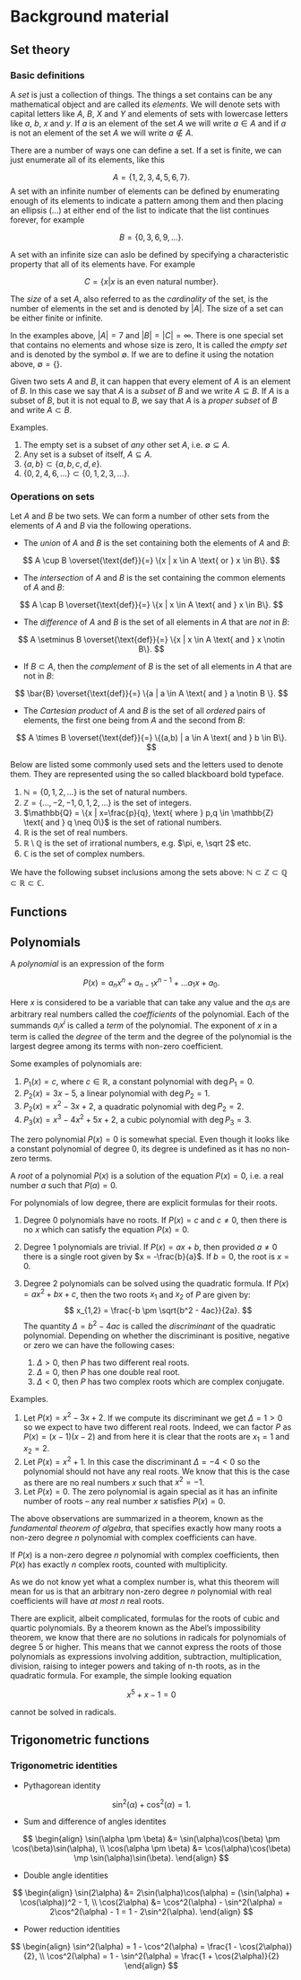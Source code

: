 # Background material

## Set theory

### Basic definitions

::: {.definition}
A *set* is just a collection of things. The things a set contains can be any mathematical object and are called its *elements*. We will denote sets with capital letters like $A$, $B$, $X$ and $Y$ and elements of sets with lowercase letters like $a$, $b$, $x$ and $y$. If $a$ is an element of the set $A$ we will write $a \in A$ and if $a$ is not an element of the set $A$ we will write $a \notin A$.
:::

There are a number of ways one can define a set. If a set is finite, we can just enumerate all of its elements, like this

$$
A = \{1, 2, 3, 4, 5, 6, 7\}.
$$
A set with an infinite number of elements can be defined by enumerating enough of its elements to indicate a pattern among them and then placing an ellipsis ($\ldots$) at either end of the list to indicate that the list continues forever, for example

$$
B = \{0, 3, 6, 9, \ldots\}.
$$

A set with an infinite size can aslo be defined by specifying a characteristic property that all of its elements have. For example

$$
C = \{x | x \text{ is an even natural number}\}.
$$


::: {.definition}
The *size* of a set $A$, also referred to as the *cardinality* of the set, is the number of elements in the set and is denoted by $|A|$. The size of a set can be either finite or infinite.
:::

In the examples above, $|A| = 7$ and $|B| = |C| = \infty$. There is one special set that contains no elements and whose size is zero, It is called the *empty set* and is denoted by the symbol $\emptyset$. If we are to define it using the notation above, $\emptyset = \{\}$.

::: {.definition}
Given two sets $A$ and $B$, it can happen that every element of $A$ is an element of $B$. In this case we say that $A$ is a *subset* of $B$ and we write $A \subseteq B$. If $A$ is a subset of $B$, but it is not equal to $B$, we say that $A$ is a *proper subset* of $B$ and write $A \subset B$.
:::

Examples.

1. The empty set is a subset of *any* other set $A$, i.e. $\emptyset \subseteq A$.
2. Any set is a subset of itself, $A \subseteq A$.
3. $\{a,b\} \subset \{a,b,c,d,e\}$.
3. $\{0,2,4,6,\ldots\} \subset \{0,1,2,3,\ldots\}$.

### Operations on sets

Let $A$ and $B$ be two sets. We can form a number of other sets from the elements of $A$ and $B$ via the following operations.

- The *union* of $A$ and $B$ is the set containing both the elements of $A$ and $B$:

$$
A \cup B \overset{\text{def}}{=} \{x | x \in A \text{ or } x \in B\}.
$$

- The *intersection* of $A$ and $B$ is the set containing the common elements of $A$ and $B$:

$$
A \cap B \overset{\text{def}}{=} \{x | x \in A \text{ and } x \in B\}.
$$

- The *difference* of $A$ and $B$ is the set of all elements in $A$ that are *not* in $B$:

$$
A \setminus B \overset{\text{def}}{=} \{x | x \in A \text{ and } x \notin B\}.
$$

- If $B \subset A$, then the *complement* of $B$ is the set of all elements in $A$ that are not in $B$:

$$
\bar{B} \overset{\text{def}}{=} \{a | a \in A \text{ and } a \notin B \}.
$$

- The *Cartesian product* of $A$ and $B$ is the set of all *ordered* pairs of elements, the first one being from $A$ and the second from $B$:

$$
A \times B \overset{\text{def}}{=} \{(a,b) | a \in A \text{ and } b \in B\}.
$$


Below are listed some commonly used sets and the letters used to denote them. They are represented using the so called blackboard bold typeface.

1. $\mathbb{N} = \{0,1,2,\ldots\}$ is the set of natural numbers.
2. $\mathbb{Z} = \{\ldots,-2,-1,0,1,2,\ldots\}$ is the set of integers.
3. $\mathbb{Q} = \{x | x=\frac{p}{q}, \text{ where } p,q \in \mathbb{Z} \text{ and } q \neq 0\}$ is the set of rational numbers.
4. $\mathbb{R}$ is the set of real numbers.
5. $\mathbb{R} \setminus \mathbb{Q}$ is the set of irrational numbers, e.g. $\pi, e, \sqrt 2$ etc.
6. $\mathbb{C}$ is the set of complex numbers.

We have the following subset inclusions among the sets above: $\mathbb{N} \subset \mathbb{Z} \subset \mathbb{Q} \subset \mathbb{R} \subset \mathbb{C}.$

## Functions

## Polynomials

::: {.definition}
A *polynomial* is an expression of the form

$$
P(x) = a_nx^n + a_{n-1}x^{n-1} + \ldots a_1x + a_0.
$$

Here $x$ is considered to be a variable that can take any value and the $a_i$s are arbitrary real numbers called the *coefficients* of the polynomial. Each of the summands $a_ix^i$ is called a *term* of the polynomial. The exponent of $x$ in a term is called the *degree* of the term and the degree of the polynomial is the largest degree among its terms with non-zero coefficient.
:::

Some examples of polynomials are:

1. $P_1(x) = c$, where $c \in \mathbb{R}$, a constant polynomial with $\deg{P_1} = 0$.
2. $P_2(x) = 3x - 5$, a linear polynomial with $\deg{P_2} = 1$.
3. $P_2(x) = x^2 -3x + 2$, a quadratic polynomial with $\deg{P_2} = 2$.
4. $P_3(x) = x^3 - 4x^2 + 5x + 2$, a cubic polynomial with $\deg{P_3} = 3$.

::: {.remark}
The zero polynomial $P(x) = 0$ is somewhat special. Even though it looks like a constant polynomial of degree $0$, its degree is undefined as it has no non-zero terms.
:::

::: {.definition}
A *root* of a polynomial $P(x)$ is a solution of the equation $P(x) = 0$, i.e. a real number $a$ such that $P(a) = 0$.
:::

For polynomials of low degree, there are explicit formulas for their roots.

1. Degree $0$ polynomials have no roots. If $P(x) = c$ and $c \neq 0$, then there is no $x$ which can satisfy the equation $P(x) = 0$.
2. Degree $1$ polynomials are trivial. If $P(x) = ax + b$, then provided $a \neq 0$ there is a single root given by $x = -\frac{b}{a}$. If $b = 0$, the root is $x = 0$.
3. Degree $2$ polynomials can be solved using the quadratic formula. If $P(x) = ax^2 + bx + c$, then the two roots $x_1$ and $x_2$ of $P$ are given by:
$$
x_{1,2} = \frac{-b \pm \sqrt{b^2 - 4ac}}{2a}.
$$
The quantity $\Delta = b^2 - 4ac$ is called the *discriminant* of the quadratic polynomial. Depending on whether the discriminant is positive, negative or zero we can have the following cases:

    1. $\Delta > 0$, then $P$ has two different real roots.
    2. $\Delta = 0$, then $P$ has one double real root.
    3. $\Delta < 0$, then $P$ has two complex roots which are complex conjugate.

Examples.

1. Let $P(x) = x^2 - 3x + 2$. If we compute its discriminant we get $\Delta = 1 > 0$ so we expect to have two different real roots. Indeed, we can factor $P$ as $P(x) = (x - 1)(x - 2)$ and from here it is clear that the roots are $x_1 = 1$ and $x_2 = 2$.
2. Let $P(x) = x^2 + 1$. In this case the discriminant $\Delta = -4 < 0$ so the polynomial should not have any real roots. We know that this is the case as there are no real numbers $x$ such that $x^2 = -1$.
3. Let $P(x) = 0$. The zero polynomial is again special as it has an infinite number of roots -- any real number $x$ satisfies $P(x) = 0$.

The above observations are summarized in a theorem, known as the *fundamental theorem of algebra*, that specifies exactly how many roots a non-zero degree $n$ polynomial with complex coefficients can have.

::: {.theorem}
If $P(x)$ is a non-zero degree $n$ polynomial with complex coefficients, then $P(x)$ has exactly $n$ complex roots, counted with multiplicity.
:::

As we do not know yet what a complex number is, what this theorem will mean for us is that an arbitrary non-zero degree $n$ polynomial with real coefficients will have *at most* $n$ real roots.

::: {.remark}
There are explicit, albeit complicated, formulas for the roots of cubic and quartic polynomials. By a theorem known as the Abel's impossibility theorem, we know that there are no solutions in radicals for polynomials of degree $5$ or higher. This means that we cannot express the roots of those polynomials as expressions involving addition, subtraction, multiplication, division, raising to integer powers and taking of n-th roots, as in the quadratic formula. For example, the simple looking equation

$$
x^5 + x - 1 = 0
$$

cannot be solved in radicals.
:::

## Trigonometric functions


### Trigonometric identities

* Pythagorean identity

$$
\sin^2(\alpha) + \cos^2(\alpha) = 1.
$$

* Sum and difference of angles identites

$$
\begin{align}
\sin(\alpha \pm \beta) &= \sin(\alpha)\cos(\beta) \pm \cos(\beta)\sin(\alpha), \\
\cos(\alpha \pm \beta) &= \cos(\alpha)\cos(\beta) \mp \sin(\alpha)\sin(\beta).
\end{align}
$$

* Double angle identities

$$
\begin{align}
  \sin(2\alpha) &= 2\sin(\alpha)\cos(\alpha) = (\sin(\alpha) + \cos(\alpha))^2 - 1, \\
  \cos(2\alpha) &= \cos^2(\alpha) - \sin^2(\alpha) = 2\cos^2(\alpha) - 1 = 1 - 2\sin^2(\alpha).
\end{align}
$$

* Power reduction identities

$$
\begin{align}
  \sin^2(\alpha) = 1 - \cos^2(\alpha) = \frac{1 - \cos(2\alpha)}{2}, \\
  \cos^2(\alpha) = 1 - \sin^2(\alpha) = \frac{1 + \cos(2\alpha)}{2}
\end{align}
$$
